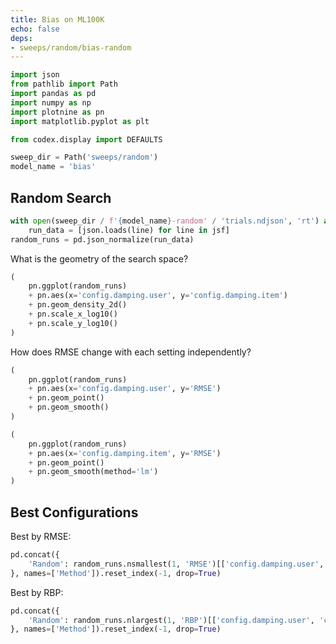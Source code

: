 ```yaml
---
title: Bias on ML100K
echo: false
deps:
- sweeps/random/bias-random
---
```


```python
import json
from pathlib import Path
import pandas as pd
import numpy as np
import plotnine as pn
import matplotlib.pyplot as plt
```

```python
from codex.display import DEFAULTS
```

```python
sweep_dir = Path('sweeps/random')
model_name = 'bias'
```

## Random Search

```python
with open(sweep_dir / f'{model_name}-random' / 'trials.ndjson', 'rt') as jsf:
    run_data = [json.loads(line) for line in jsf]
random_runs = pd.json_normalize(run_data)
```

What is the geometry of the search space?

```python
(
    pn.ggplot(random_runs)
    + pn.aes(x='config.damping.user', y='config.damping.item')
    + pn.geom_density_2d()
    + pn.scale_x_log10()
    + pn.scale_y_log10()
)
```

How does RMSE change with each setting independently?

```python
(
    pn.ggplot(random_runs)
    + pn.aes(x='config.damping.user', y='RMSE')
    + pn.geom_point()
    + pn.geom_smooth()
)
```

```python
(
    pn.ggplot(random_runs)
    + pn.aes(x='config.damping.item', y='RMSE')
    + pn.geom_point()
    + pn.geom_smooth(method='lm')
)
```

## Best Configurations

Best by RMSE:

```python
pd.concat({
    'Random': random_runs.nsmallest(1, 'RMSE')[['config.damping.user', 'config.damping.item', 'RBP', 'RMSE']],
}, names=['Method']).reset_index(-1, drop=True)
```

Best by RBP:

```python
pd.concat({
    'Random': random_runs.nlargest(1, 'RBP')[['config.damping.user', 'config.damping.item', 'RBP', 'RMSE']],
}, names=['Method']).reset_index(-1, drop=True)
```
